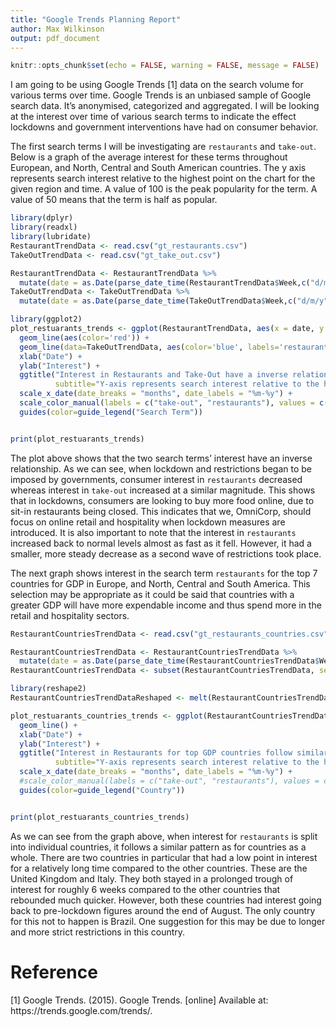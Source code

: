 ---
title: "Google Trends Planning Report"
author: Max Wilkinson
output: pdf_document
---

```{r setup, include=FALSE}
knitr::opts_chunk$set(echo = FALSE, warning = FALSE, message = FALSE)
```

I am going to be using Google Trends [1] data on the search volume for various terms over time. Google Trends is an unbiased sample of Google search data. It’s anonymised, categorized and aggregated. I will be looking at the interest over time of various search terms to indicate the effect lockdowns and government interventions have had on consumer behavior. 

The first search terms I will be investigating are `restaurants` and `take-out`. Below is a graph of the average interest for these terms throughout European, and North, Central and South American countries. The y axis represents search interest relative to the highest point on the chart for the given region and time. A value of 100 is the peak popularity for the term. A value of 50 means that the term is half as popular.

```{r chunk1}
library(dplyr)
library(readxl)
library(lubridate)
RestaurantTrendData <- read.csv("gt_restaurants.csv")
TakeOutTrendData <- read.csv("gt_take_out.csv")

RestaurantTrendData <- RestaurantTrendData %>%
  mutate(date = as.Date(parse_date_time(RestaurantTrendData$Week,c("d/m/y"))))
TakeOutTrendData <- TakeOutTrendData %>%
  mutate(date = as.Date(parse_date_time(TakeOutTrendData$Week,c("d/m/y"))))

library(ggplot2)
plot_restuarants_trends <- ggplot(RestaurantTrendData, aes(x = date, y = interest)) +
  geom_line(aes(color='red')) +
  geom_line(data=TakeOutTrendData, aes(color='blue', labels='restaurants')) +
  xlab("Date") +
  ylab("Interest") +
  ggtitle("Interest in Restaurants and Take-Out have a inverse relationship", 
          subtitle="Y-axis represents search interest relative to the highest point") +
  scale_x_date(date_breaks = "months", date_labels = "%m-%y") + 
  scale_color_manual(labels = c("take-out", "restaurants"), values = c("blue", "red")) +
  guides(color=guide_legend("Search Term"))


print(plot_restuarants_trends)
```
The plot above shows that the two search terms' interest have an inverse relationship. As we can see, when lockdown and restrictions began to be imposed by governments, consumer interest in `restaurants` decreased whereas interest in `take-out` increased at a similar magnitude. This shows that in lockdowns, consumers are looking to buy more food online, due to sit-in restaurants being closed. This indicates that we, OmniCorp, should focus on online retail and hospitality when lockdown measures are introduced. It is also important to note that the interest in `restaurants` increased back to normal levels almost as fast as it fell. However, it had a smaller, more steady decrease as a second wave of restrictions took place.

The next graph shows interest in the search term `restaurants` for the top 7 countries for GDP in Europe, and North, Central and South America. This selection may be appropriate as it could be said that countries with a greater GDP will have more expendable income and thus spend more in the retail and hospitality sectors.

```{r chunk2}
RestaurantCountriesTrendData <- read.csv("gt_restaurants_countries.csv")

RestaurantCountriesTrendData <- RestaurantCountriesTrendData %>%
  mutate(date = as.Date(parse_date_time(RestaurantCountriesTrendData$Week,c("d/m/y"))))
RestaurantCountriesTrendData <- subset(RestaurantCountriesTrendData, select = -c(Week))

library(reshape2)
RestaurantCountriesTrendDataReshaped <- melt(RestaurantCountriesTrendData, "date")

plot_restuarants_countries_trends <- ggplot(RestaurantCountriesTrendDataReshaped, aes(x = date, y = value, color=variable)) +
  geom_line() +
  xlab("Date") +
  ylab("Interest") +
  ggtitle("Interest in Restaurants for top GDP countries follow similar trend", 
          subtitle="Y-axis represents search interest relative to the highest point") +
  scale_x_date(date_breaks = "months", date_labels = "%m-%y") +
  #scale_color_manual(labels = c("take-out", "restaurants"), values = c("blue", "red")) +
  guides(color=guide_legend("Country"))


print(plot_restuarants_countries_trends)
```
As we can see from the graph above, when interest for `restaurants` is split into individual countries, it follows a similar pattern as for countries as a whole. There are two countries in particular that had a low point in interest for a relatively long time compared to the other countries. These are the United Kingdom and Italy. They both stayed in a prolonged trough of interest for roughly 6 weeks compared to the other countries that rebounded much quicker. However, both these countries had interest going back to pre-lockdown figures around the end of August. The only country for this not to happen is Brazil. One suggestion for this may be due to longer and more strict restrictions in this country.

# Reference

[1] Google Trends. (2015). Google Trends. [online] Available at: https://trends.google.com/trends/.
